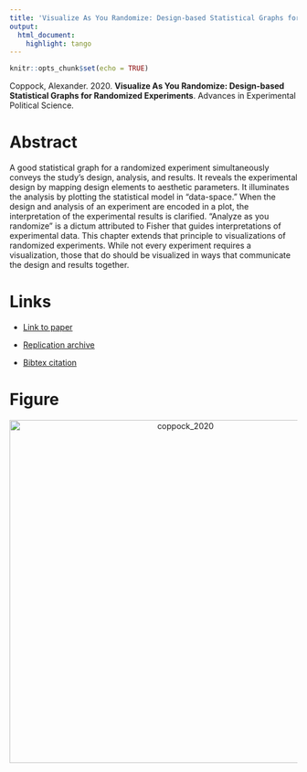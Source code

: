 ```yaml
---
title: 'Visualize As You Randomize: Design-based Statistical Graphs for Randomized Experiments'
output:
  html_document:
    highlight: tango
---
```


```r
knitr::opts_chunk$set(echo = TRUE)
```

Coppock, Alexander. 2020. <b>Visualize As You Randomize: Design-based Statistical Graphs for Randomized Experiments</b>. Advances in Experimental Political Science.

# Abstract
A good statistical graph for a randomized experiment simultaneously conveys the study's design, analysis, and results. It reveals the experimental design by mapping design elements to aesthetic parameters. It illuminates the analysis by plotting the statistical model in "data-space." When the design and analysis of an experiment are encoded in a plot, the interpretation of the experimental results is clarified. "Analyze as you randomize" is a dictum attributed to Fisher that guides interpretations of experimental data. This chapter extends that principle to visualizations of randomized experiments. While not every experiment requires a visualization, those that do should be visualized in ways that communicate the design and results together.

# Links
 - <a href='coppock_2020.pdf' target='_blank'>Link to paper</a>
 - <a href='https://doi.org/10.7910/DVN/VE6VSR'target='_blank'>Replication archive</a>


 - <a href='coppock_2020.txt'target='_blank'>Bibtex citation</a>

# Figure
<center><img src="display_figures/coppock_2020_display.png" alt="coppock_2020" width="600"></center>